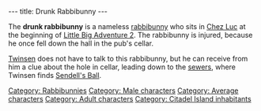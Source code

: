 ---
title: Drunk Rabbibunny
---

{{Character|
Name=Drunk rabbibunny|
Image=Drunk.JPG‎|
Race=[[Rabbibunny]]|
Gender=Male|
Size=Medium|
Age=Adult}}

The '''drunk rabbibunny''' is a nameless [[rabbibunny]] who sits in [[Chez Luc]] at the beginning of [[Little Big Adventure 2]]. The rabbibunny is injured, because he once fell down the hall in the pub's cellar.

[[Twinsen]] does not have to talk to this rabbibunny, but he can receive from him a clue about the hole in cellar, leading down to the [[Citadel Island sewers|sewers]], where Twinsen finds [[Sendell's Ball]].

[[Category: Rabbibunnies]]
[[Category: Male characters]]
[[Category: Average characters]]
[[Category: Adult characters]]
[[Category: Citadel Island inhabitants]]
